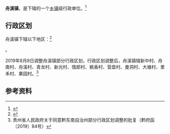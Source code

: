 {{中国乡级行政区|52/26/01/101/000
| 政府驻地 = 舟溪村
}}

'''舟溪镇'''，是{{PRC admin/fullname|52/26/01/101/000|3}}下辖的一个[[乡镇|乡镇]]级行政单位。<ref>{{PRC admin/ref sgc|{{PRC admin/parent|52/26/01/101/000}}}}</ref>

== 行政区划 ==

舟溪镇下辖以下地区：<ref>{{PRC admin/ref sgc|52/26/01/101/000}}</ref>

{{PRC admin/children|52/26/01/101/000}}。

2019年8月8日调整舟溪镇部分行政区划，行政区划调整后，舟溪镇辖新中村、舟南村、舟溪村、青龙村、新光村、情郎村、枫香村、营盘村、曼洞村、大塘村、里禾村、果园村。<ref>贵州省人民政府关于同意黔东南自治州部分行政区划调整的批复（黔府函〔2019〕84号）</ref>

== 参考资料 ==

{{reflist}}

{{PRC admin/navcat|52/26/01/101/000}}